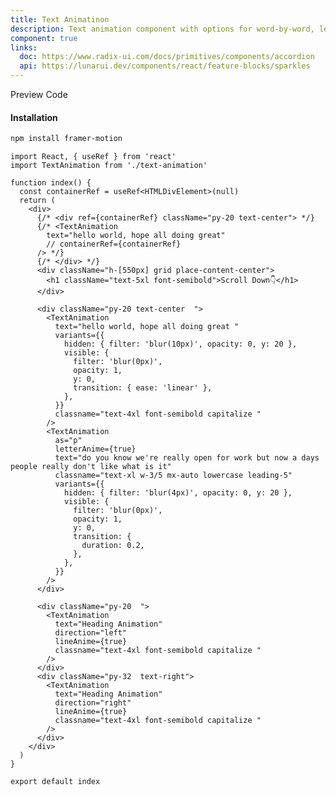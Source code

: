 ```yaml
---
title: Text Animatinon
description: Text animation component with options for word-by-word, letter-by-letter, and sentence animations, each moving from different directions
component: true
links:
  doc: https://www.radix-ui.com/docs/primitives/components/accordion
  api: https://lunarui.dev/components/react/feature-blocks/sparkles
---
```


<Tabs defaultValue="preview" className="w-full relative">
  <TabsList>
    <TabsTrigger value="preview">Preview</TabsTrigger>
    <TabsTrigger value="codesnippet">Code</TabsTrigger>
  </TabsList>
  <TabsContent value="preview">
    <ComponentPreview
      heightFixed={true}
      name="textAnimation1"
      category="beam"
    />
  </TabsContent>
  <TabsContent value="codesnippet">
    <CodeWrapper noExpand={true}>
      <CodePreview name="textAnimation1" category="beam" />
    </CodeWrapper>
  </TabsContent>
</Tabs>

#### Installation

```bash
npm install framer-motion
```

```tsx title="text-animation.tsx"
import React, { useRef } from 'react'
import TextAnimation from './text-animation'

function index() {
  const containerRef = useRef<HTMLDivElement>(null)
  return (
    <div>
      {/* <div ref={containerRef} className="py-20 text-center"> */}
      {/* <TextAnimation
        text="hello world, hope all doing great"
        // containerRef={containerRef}
      /> */}
      {/* </div> */}
      <div className="h-[550px] grid place-content-center">
        <h1 className="text-5xl font-semibold">Scroll Down👇</h1>
      </div>

      <div className="py-20 text-center  ">
        <TextAnimation
          text="hello world, hope all doing great "
          variants={{
            hidden: { filter: 'blur(10px)', opacity: 0, y: 20 },
            visible: {
              filter: 'blur(0px)',
              opacity: 1,
              y: 0,
              transition: { ease: 'linear' },
            },
          }}
          classname="text-4xl font-semibold capitalize "
        />
        <TextAnimation
          as="p"
          letterAnime={true}
          text="do you know we're really open for work but now a days people really don't like what is it"
          classname="text-xl w-3/5 mx-auto lowercase leading-5"
          variants={{
            hidden: { filter: 'blur(4px)', opacity: 0, y: 20 },
            visible: {
              filter: 'blur(0px)',
              opacity: 1,
              y: 0,
              transition: {
                duration: 0.2,
              },
            },
          }}
        />
      </div>

      <div className="py-20  ">
        <TextAnimation
          text="Heading Animation"
          direction="left"
          lineAnime={true}
          classname="text-4xl font-semibold capitalize "
        />
      </div>
      <div className="py-32  text-right">
        <TextAnimation
          text="Heading Animation"
          direction="right"
          lineAnime={true}
          classname="text-4xl font-semibold capitalize "
        />
      </div>
    </div>
  )
}

export default index
```
